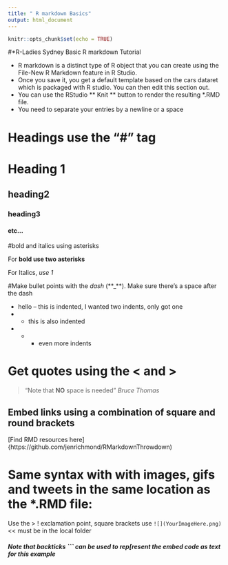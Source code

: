 ```yaml
---
title: " R markdown Basics"
output: html_document
---
```


```r
knitr::opts_chunk$set(echo = TRUE)
```

#*R-Ladies Sydney Basic R markdown Tutorial

- R markdown is a distinct type of R object that you can create using the File-New R Markdown feature in R Studio. 
- Once you save it, you get a default template based on the cars dataret which is packaged with R studio. You can then edit this section out.
- You can use the RStudio ** Knit ** button to render the resulting *.RMD file.
- You need to separate your entries by a newline or a space

# Headings use the "#"  tag
# Heading 1
## heading2
### heading3
#### etc...

#bold and italics using asterisks

For **bold use two asterisks**

For Italics, *use 1*

#Make bullet points with the *dash* (**_**). Make sure there's a space after the dash

- hello
-- this is indented, I wanted two indents, only got one
- - this is also indented
- - - even more indents

# Get quotes using the < and >

>"Note that **NO** space is needed"  *Bruce Thomas*

## Embed links using a combination of square and round brackets

[Find RMD resources here]
{https://github.com/jenrichmond/RMarkdownThrowdown)

# Same syntax with with images, gifs and tweets in the same location as the *.RMD file:



Use the > ! exclamation  point, square brackets
use `![](YourImageHere.png)`  << must be in the local folder

##### Note that backticks ``` can be used to rep[resent the embed code as text for this example
